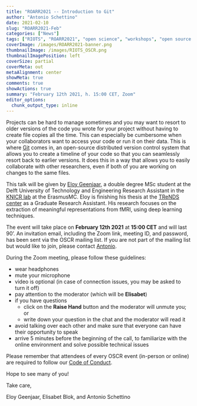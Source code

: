 ```yaml
---
title: "ROARR2021 -- Introduction to Git"
author: "Antonio Schettino"
date: 2021-02-10
slug: "ROARR2021-Feb"
categories: ["News"]
tags: ["RIOTS", "ROARR2021", "open science", "workshops", "open source software", "reproducible analysis"]
coverImage: /images/ROARR2021-banner.png
thumbnailImage: /images/RIOTS_OSCR.png
thumbnailImagePosition: left
coverSize: partial
coverMeta: out
metaAlignment: center
showMeta: true
comments: true
showActions: true
summary: "February 12th 2021, h. 15:00 CET, Zoom"
editor_options: 
  chunk_output_type: inline
---
```


Projects can be hard to manage sometimes and you may want to resort to older versions of the code you wrote for your project without having to create file copies all the time. This can especially be cumbersome when your collaborators want to access your code or run it on their data. This is where [Git](https://git-scm.com/) comes in, an open-source distributed version control system that allows you to create a timeline of your code so that you can seamlessly resort back to earlier versions. It does this in a way that allows you to easily collaborate with other researchers, even if both of you are working on changes to the same files.

This talk will be given by [Eloy Geenjaar](https://twitter.com/eloygeenjaar), a double degree MSc student at the Delft University of Technology and Engineering Research Assistant in the [KNICR lab](https://www.erasmusmc.nl/en/research/groups/kinder-neuroimaging-centrum-rotterdam-knicr) at the ErasmusMC. Eloy is finishing his thesis at the [TReNDS center](https://trendscenter.org/) as a Graduate Research Assistant. His research focuses on the extraction of meaningful representations from fMRI, using deep learning techniques.

The event will take place on **February 12th 2021** at **15:00 CET** and will last 90'. An invitation email, including the Zoom link, meeting ID, and password, has been sent via the OSCR mailing list. If you are not part of the mailing list but would like to join, please contact [Antonio](mailto:schettino@eur.nl).

During the Zoom meeting, please follow these guidelines:

* wear headphones
* mute your microphone
* video is optional (in case of connection issues, you may be asked to turn it off)
* pay attention to the moderator (which will be **Elisabet**)
* if you have questions
  - click on the **Raise Hand** button and the moderator will unmute you; or
  - write down your question in the chat and the moderator will read it
* avoid talking over each other and make sure that everyone can have their opportunity to speak
* arrive 5 minutes before the beginning of the call, to familiarize with the online environment and solve possible technical issues

Please remember that attendees of every OSCR event (in-person or online) are required to follow our [Code of Conduct](https://www.openscience-rotterdam.com/coc/).

Hope to see many of you!

Take care,

Eloy Geenjaar, Elisabet Blok, and Antonio Schettino


